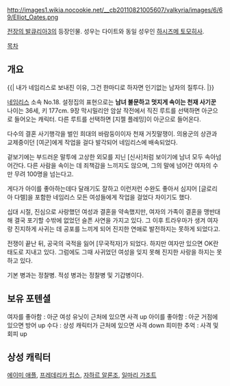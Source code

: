 http://images1.wikia.nocookie.net/__cb20110821005607/valkyria/images/6/69/Elliot_Oates.png

[[전장의 발큐리아3]]의 등장인물. 성우는 다이트와 동일 성우인 [[하시즈메 토모히사]].

[[목차]]
== 개요 ==
{{| 내가 네임리스로 보내진 이유, 그건 한마디로 하자면 인기없는 남자의 질투다. |}}

[[네임리스]] 소속 No.18. 
설정집의 표현으로는 '''남녀 불문하고 멋지게 속이는 천재 사기꾼'''
나이는 36세, 키 177cm. 9장 막시밀리안 암살 작전에서 직진 루트를 선택하면 아군으로 들어오는 캐릭터. 다른 루트를 선택하면 [지젤 플레밍]이 아군으로 들어온다.

다수의 결혼 사기행각을 벌인 희대의 바람둥이이자 천재 거짓말쟁이. 의용군의 상관과 교제중이던 [여군]에게 작업을 걸다 발각되어 네임리스에 배속되었다.

겉보기에는 부드러운 말투에 고상한 외모를 지닌 [신사]처럼 보이기에 남녀 모두 속아넘어간다. 다른 사람을 속이는 데 죄책감을 느끼지도 않으며, 그의 말에 넘어간 여자의 수만 무려 100명을 넘는다고.

게다가 아이를 좋아하는데다 달래기도 잘하고 이런저런 수완도 좋아서 심지어 [글로리아 다렐]을 포함한 네임리스 모든 여성들에게 작업을 걸었다 차이기도 했다.

십대 시절, 진심으로 사랑했던 여성과 결혼을 약속했지만, 여자의 가족이 결혼을 맹반대해 결국 포기할 수밖에 없었던 슬픈 사연을 가지고 있다. 그 이후 트라우마가 생겨 여자랑 진지하게 사귀는 데 공포를 느끼게 되어 진지한 연애로 발전하지는 못하게 되었다고.

전쟁이 끝난 뒤, 공국의 국적을 잃어 [무국적자]가 되었다. 하지만 여자만 있으면 OK란 태도로 지내고 있다. 그럼에도 그때 사귀었던 여성을 잊지 못해 진지한 사랑을 하지는 못하고 있다. 

기본 병과는 정찰병. 적성 병과는 정찰병 및 기갑병이다.

== 보유 포텐셜 == 
여자를 좋아함 : 아군 여성 유닛이 근처에 있으면 사격 up
아이를 좋아함 : 아군 거점에 있으면 방어 up
수다 : 상성 캐릭터가 근처에 있으면 사격 down
희미한 추억 : 사격 및 회피 up 

== 상성 캐릭터 ==
[[에이미 애플]], [[프레데리카 립스]], [[자하르 알론조]], [[일마리 가조트]]
